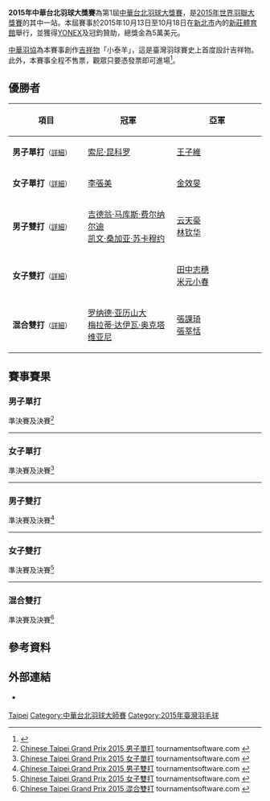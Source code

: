 {{noteTA|G1=Badminton}}
{{infobox badminton event
|name           = 2015年中華台北羽球大獎賽
|image          = 
|size           = 
|caption        =
|dates          = 2015年10月13日－10月18日
|number_edition = 第1屆
|level          = 3B
|prize_money    = 5萬美元
|location       = {{ROC}}[[新北市|新北市]]
|venue          = [[新莊體育館|新莊體育館]]
|previous       = 
|next           = 2016年中華台北羽球大師賽
}}
'''2015年中華台北羽球大獎賽'''為第1屆[[中華台北羽球大獎賽|中華台北羽球大獎賽]]，是[[2015年世界羽聯大獎賽|2015年世界羽聯大獎賽]]的其中一站。本屆賽事於2015年10月13日至10月18日在[[新北市|新北市]]內的[[新莊體育館|新莊體育館]]舉行，並獲得[[YONEX|YONEX]]及冠鈞贊助，總獎金為5萬美元。

[[中華民國羽球協會|中華羽協]]為本賽事創作[[吉祥物|吉祥物]]「小泰羊」，這是臺灣羽球賽史上首度設計吉祥物。此外，本賽事全程不售票，觀眾只要憑發票即可進場<ref>{{cite news|title=羽球》2015 YONEX＆冠鈞中華臺北大獎賽10月13日新莊燃戰火|url=http://www.ltsports.com.tw/other/complex/113264-2015-yonex-10-13|agency=麗台運動報|date=2015-09-22|accessdate=2015-10-17|archive-date=2015-10-26|archive-url=https://web.archive.org/web/20151026153451/http://www.ltsports.com.tw/other/complex/113264-2015-yonex-10-13|dead-url=no}}</ref>。

== 優勝者 ==
{| class=wikitable style="font-size:small"
!width="200"|項目
!width="250"|冠軍
!width="250"|亞軍
|-
|'''男子單打'''<small>（[[#男子單打|詳細]]）</small>
|{{flagicon|INA}} [[索尼·昆科罗|索尼·昆科罗]]
|{{flagicon|TPE}} [[王子維|王子維]]
|-
|'''女子單打'''<small>（[[#女子單打|詳細]]）</small>
|{{flagicon|KOR}} [[李張美|李張美]]
|{{flagicon|KOR}} [[金效旻|金效旻]]
|-
|'''男子雙打'''<small>（[[#男子雙打|詳細]]）</small>
|{{flagicon|INA}} [[吉德翁·马库斯·费尔纳尔迪|吉德翁·马库斯·费尔纳尔迪]]<br/>{{flagicon|INA}} [[凯文·桑加亚·苏卡穆约|凯文·桑加亚·苏卡穆约]]
|{{flagicon|MAS}} [[云天豪|云天豪]]<br/>{{flagicon|MAS}} [[林钦华|林钦华]]
|-
|'''女子雙打'''<small>（[[#女子雙打|詳細]]）</small>
|{{nowrap|{{flagicon|INA}} [[英吉娅·西塔·阿凡达|英吉娅·西塔·阿凡达]]<br/>{{flagicon|INA}} [[马哈德维·伊斯特拉尼·尼·克图特|马哈德维·伊斯特拉尼·尼·克图特]]}}
|{{flagicon|JPN}} [[田中志穗|田中志穗]]<br/>{{flagicon|JPN}} [[米元小春|米元小春]]
|-
|'''混合雙打'''<small>（[[#混合雙打|詳細]]）</small>
|{{flagicon|INA}} [[罗纳德·亚历山大|罗纳德·亚历山大]]<br/>{{flagicon|INA}} [[梅拉蒂·达伊瓦·奥克塔维亚尼|梅拉蒂·达伊瓦·奥克塔维亚尼]]
|{{flagicon|TPE}} [[張課琦|張課琦]]<br/>{{flagicon|TPE}} [[張莘恬|張莘恬]]
|}

== 賽事賽果 ==
=== 男子單打 ===
;準決賽及決賽<ref name="MS">[http://bwf.tournamentsoftware.com/sport/draw.aspx?id=A3A8DC07-E583-4438-B0C5-ABB2AAF92065&draw=2 Chinese Taipei Grand Prix 2015 男子單打] tournamentsoftware.com {{en}}</ref>
{{4TeamBracket-Tennis3-v2
| team-width=200
| RD1-seed1=
| RD1-team1={{flagicon|INA}} [[西蒙·桑托索|西蒙·桑托索]]
| RD1-score1-1=14
| RD1-score1-2=16
| RD1-score1-3=
| RD1-seed2=16
| RD1-team2='''{{flagicon|INA}} [[索尼·昆科罗|索尼·昆科罗]]
| RD1-score2-1='''21
| RD1-score2-2='''21
| RD1-score2-3=

| RD1-seed3=5
| RD1-team3='''{{flagicon|TPE}} [[王子維|王子維]]
| RD1-score3-1='''21
| RD1-score3-2=8
| RD1-score3-3='''21
| RD1-seed4=7
| RD1-team4={{nowrap|{{flagicon|INA}} [[伊赫桑·毛拉纳·穆斯托法|伊赫桑·毛拉纳·穆斯托法]]}}
| RD1-score4-1=10
| RD1-score4-2='''21
| RD1-score4-3=15

| RD2-seed1=16
| RD2-team1='''{{flagicon|INA}} [[索尼·昆科罗|索尼·昆科罗]]
| RD2-score1-1='''21
| RD2-score1-2='''21
| RD2-score1-3=
| RD2-seed2=5
| RD2-team2={{flagicon|TPE}} [[王子維|王子維]]
| RD2-score2-1=13
| RD2-score2-2=15
| RD2-score2-3=
}}
----

=== 女子單打 ===
;準決賽及決賽<ref name="WS">[http://bwf.tournamentsoftware.com/sport/draw.aspx?id=A3A8DC07-E583-4438-B0C5-ABB2AAF92065&draw=4 Chinese Taipei Grand Prix 2015 女子單打] tournamentsoftware.com {{en}}</ref>
{{4TeamBracket-Tennis3-v2
| team-width=200
| RD1-seed1=1
| RD1-team1='''{{flagicon|KOR}} [[金效旻|金效旻]]
| RD1-score1-1='''21
| RD1-score1-2='''21
| RD1-score1-3=
| RD1-seed2=5
| RD1-team2={{flagicon|VIE}} [[武氏妆|武氏妆]]
| RD1-score2-1=16
| RD1-score2-2=14
| RD1-score2-3=

| RD1-seed3=
| RD1-team3='''{{flagicon|KOR}} [[李張美|李張美]]
| RD1-score3-1=12
| RD1-score3-2='''21
| RD1-score3-3='''21
| RD1-seed4=2
| RD1-team4={{flagicon|SIN}} [[陈嘉园|陈嘉园]]
| RD1-score4-1='''21
| RD1-score4-2=14
| RD1-score4-3=14

| RD2-seed1=1
| RD2-team1={{flagicon|KOR}} [[金效旻|金效旻]]
| RD2-score1-1=16
| RD2-score1-2=16
| RD2-score1-3=
| RD2-seed2=
| RD2-team2='''{{flagicon|KOR}} [[李張美|李張美]]
| RD2-score2-1='''21
| RD2-score2-2='''21
| RD2-score2-3=
}}

----

=== 男子雙打 ===
;準決賽及決賽<ref name="MD">[http://bwf.tournamentsoftware.com/sport/draw.aspx?id=A3A8DC07-E583-4438-B0C5-ABB2AAF92065&draw=6 Chinese Taipei Grand Prix 2015 男子雙打] tournamentsoftware.com {{en}}</ref>
{{4TeamBracket-Tennis3-v2
| team-width=200
| RD1-seed1=1
| RD1-team1='''{{nowrap|{{flagicon|INA}} [[吉德翁·马库斯·费尔纳尔迪|吉德翁·马库斯·费尔纳尔迪]]<br/> {{flagicon|INA}} [[凯文·桑加亚·苏卡穆约|凯文·桑加亚·苏卡穆约]]}}
| RD1-score1-1=17
| RD1-score1-2='''21
| RD1-score1-3='''22
| RD1-seed2=5
| RD1-team2={{flagicon|JPN}} [[保木卓朗|保木卓朗]]<br/> {{flagicon|JPN}} [[小林優吾|小林優吾]]
| RD1-score2-1='''21
| RD1-score2-2=13
| RD1-score2-3=20

| RD1-seed3=4
| RD1-team3='''{{flagicon|MAS}} [[云天豪|云天豪]]<br/> {{flagicon|MAS}} [[林钦华|林钦华]]
| RD1-score3-1='''21
| RD1-score3-2='''21
| RD1-score3-3=
| RD1-seed4=
| RD1-team4={{flagicon|HKG}} [[陳子傑|陳子傑]]<br/> {{flagicon|HKG}} [[羅卓謙|羅卓謙]]
| RD1-score4-1=18
| RD1-score4-2=13
| RD1-score4-3=

| RD2-seed1=1
| RD2-team1='''{{nowrap|{{flagicon|INA}} [[吉德翁·马库斯·费尔纳尔迪|吉德翁·马库斯·费尔纳尔迪]]<br/> {{flagicon|INA}} [[凯文·桑加亚·苏卡穆约|凯文·桑加亚·苏卡穆约]]}}
| RD2-score1-1='''21
| RD2-score1-2='''21
| RD2-score1-3=
| RD2-seed2=4
| RD2-team2={{flagicon|MAS}} [[云天豪|云天豪]]<br/> {{flagicon|MAS}} [[林钦华|林钦华]]
| RD2-score2-1=12
| RD2-score2-2=8
| RD2-score2-3=
}}
----

=== 女子雙打 ===
;準決賽及決賽<ref name="WD">[http://bwf.tournamentsoftware.com/sport/draw.aspx?id=A3A8DC07-E583-4438-B0C5-ABB2AAF92065&draw=7 Chinese Taipei Grand Prix 2015 女子雙打] tournamentsoftware.com {{en}}</ref>
{{4TeamBracket-Tennis3-v2
| team-width=200
| RD1-seed1=1
| RD1-team1={{flagicon|JPN}} [[福島由紀|福島由紀]]<br/> {{flagicon|JPN}} [[廣田彩花|廣田彩花]]
| RD1-score1-1='''21
| RD1-score1-2=17
| RD1-score1-3=19
| RD1-seed2=4
| RD1-team2='''{{nowrap|{{flagicon|INA}} [[英吉娅·西塔·阿凡达|英吉娅·西塔·阿凡达]]<br/> {{flagicon|INA}} [[马哈德维·伊斯特拉尼·尼·克图特|马哈德维·伊斯特拉尼·尼·克图特]]}}
| RD1-score2-1=12
| RD1-score2-2='''21
| RD1-score2-3='''21

| RD1-seed3=
| RD1-team3={{nowrap|{{flagicon|INA}} [[盖比·里斯蒂亚妮·伊马万|盖比·里斯蒂亚妮·伊马万]]<br/> {{flagicon|INA}} [[蒂亚拉·罗萨莉娅·努莱达赫|蒂亚拉·罗萨莉娅·努莱达赫]]}}
| RD1-score3-1='''21
| RD1-score3-2=18
| RD1-score3-3=17
| RD1-seed4=
| RD1-team4='''{{flagicon|JPN}} [[田中志穗|田中志穗]]<br/> {{flagicon|JPN}} [[米元小春|米元小春]]
| RD1-score4-1=17
| RD1-score4-2='''21
| RD1-score4-3='''21

| RD2-seed1=4
| RD2-team1='''{{nowrap|{{flagicon|INA}} [[英吉娅·西塔·阿凡达|英吉娅·西塔·阿凡达]]<br/> {{flagicon|INA}} [[马哈德维·伊斯特拉尼·尼·克图特|马哈德维·伊斯特拉尼·尼·克图特]]}}
| RD2-score1-1='''21
| RD2-score1-2='''21
| RD2-score1-3=
| RD2-seed2=
| RD2-team2={{flagicon|JPN}} [[田中志穗|田中志穗]]<br/> {{flagicon|JPN}} [[米元小春|米元小春]]
| RD2-score2-1=19
| RD2-score2-2=14
| RD2-score2-3=
}}
----

=== 混合雙打 ===
;準決賽及決賽<ref name="XD">[http://bwf.tournamentsoftware.com/sport/draw.aspx?id=A3A8DC07-E583-4438-B0C5-ABB2AAF92065&draw=8 Chinese Taipei Grand Prix 2015 混合雙打] {{Wayback|url=http://bwf.tournamentsoftware.com/sport/draw.aspx?id=A3A8DC07-E583-4438-B0C5-ABB2AAF92065&draw=8 |date=20191215162215 }} tournamentsoftware.com {{en}}</ref>
{{4TeamBracket-Tennis3-v2
| team-width=200
| RD1-seed1=1
| RD1-team1='''{{nowrap|{{flagicon|INA}} [[罗纳德·亚历山大|罗纳德·亚历山大]]<br/> {{flagicon|INA}} [[梅拉蒂·达伊瓦·奥克塔维亚尼|梅拉蒂·达伊瓦·奥克塔维亚尼]]}}
| RD1-score1-1='''21
| RD1-score1-2='''21
| RD1-score1-3=
| RD1-seed2=
| RD1-team2={{flagicon|MAS}} [[陈健铭|陈健铭]]<br/> {{flagicon|MAS}} [[白燕薇|白燕薇]]
| RD1-score2-1=8
| RD1-score2-2=13
| RD1-score2-3=

| RD1-seed3=
| RD1-team3={{nowrap|{{flagicon|INA}} [[穆罕默德·里安·阿利安托|穆罕默德·里安·阿利安托]]<br/> {{flagicon|INA}} [[玛西塔·穆罕默丁|玛西塔·穆罕默丁]]}}
| RD1-score3-1=12
| RD1-score3-2=16
| RD1-score3-3=
| RD1-seed4=
| RD1-team4='''{{flagicon|TPE}} [[張課琦|張課琦]]<br/> {{flagicon|TPE}} [[張莘恬|張莘恬]]
| RD1-score4-1='''21
| RD1-score4-2='''21
| RD1-score4-3=

| RD2-seed1=1
| RD2-team1='''{{nowrap|{{flagicon|INA}} [[罗纳德·亚历山大|罗纳德·亚历山大]]<br/> {{flagicon|INA}} [[梅拉蒂·达伊瓦·奥克塔维亚尼|梅拉蒂·达伊瓦·奥克塔维亚尼]]}}
| RD2-score1-1='''21
| RD2-score1-2=25
| RD2-score1-3='''21
| RD2-seed2=
| RD2-team2={{flagicon|TPE}} [[張課琦|張課琦]]<br/> {{flagicon|TPE}} [[張莘恬|張莘恬]]
| RD2-score2-1=18
| RD2-score2-2='''27
| RD2-score2-3=15
}}

== 參考資料 ==
{{Reflist}}

== 外部連結 ==
*{{official|http://114.35.123.203/joomla/}} {{zh-tw}}{{deadlink}}

{{2015年世界羽聯大獎賽}}

[[Category:2015年世界羽聯大獎賽|Taipei]]
[[Category:中華台北羽球大師賽|Category:中華台北羽球大師賽]]
[[Category:2015年臺灣羽毛球|Category:2015年臺灣羽毛球]]